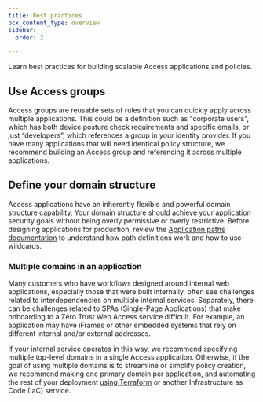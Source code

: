 ```yaml
---
title: Best practices
pcx_content_type: overview
sidebar:
  order: 2

---
```



Learn best practices for building scalable Access applications and policies.

## Use Access groups

Access groups are reusable sets of rules that you can quickly apply across multiple applications. This could be a definition such as "corporate users", which has both device posture check requirements and specific emails, or just “developers”, which references a group in your identity provider. If you have many applications that will need identical policy structure, we recommend building an Access group and referencing it across multiple applications.

<Render file="access/access-group" product="cloudflare-one" />

## Define your domain structure

Access applications have an inherently flexible and powerful domain structure capability. Your domain structure should achieve your application security goals without being overly permissive or overly restrictive. Before designing applications for production, review the [Application paths documentation](/cloudflare-one/policies/access/app-paths/) to understand how path definitions work and how to use wildcards.

### Multiple domains in an application

Many customers who have workflows designed around internal web applications, especially those that were built internally, often see challenges related to interdependencies on multiple internal services. Separately, there can be challenges related to SPAs (Single-Page Applications) that make onboarding to a Zero Trust Web Access service difficult. For example, an application may have iFrames or other embedded systems that rely on different internal and/or external addresses.

If your internal service operates in this way, we recommend specifying multiple top-level domains in a single Access application. Otherwise, if the goal of using multiple domains is to streamline or simplify policy creation, we recommend making one primary domain per application, and automating the rest of your deployment [using Terraform](/learning-paths/zero-trust-web-access/terraform/) or another Infrastructure as Code (IaC) service.
